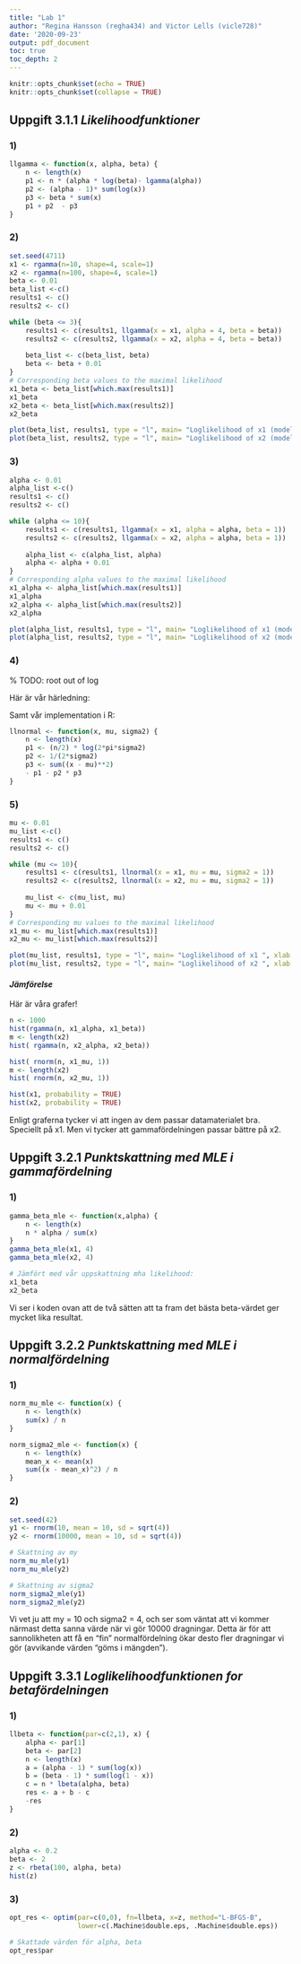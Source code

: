 ```yaml
---
title: "Lab 1"
author: "Regina Hansson (regha434) and Victor Lells (vicle728)"
date: '2020-09-23'
output: pdf_document
toc: true
toc_depth: 2
---
```


<!-- {r, echo=FALSE, fig.show="hold", out.width="50%"} -->

```r
knitr::opts_chunk$set(echo = TRUE)
knitr::opts_chunk$set(collapse = TRUE)
```

\newpage

## Uppgift 3.1.1 *Likelihoodfunktioner*

### 1)

``` r
llgamma <- function(x, alpha, beta) {
	n <- length(x)
	p1 <- n * (alpha * log(beta)- lgamma(alpha))
	p2 <- (alpha - 1)* sum(log(x))
	p3 <- beta * sum(x)
	p1 + p2  - p3
} 
```

### 2)
``` r
set.seed(4711)
x1 <- rgamma(n=10, shape=4, scale=1)
x2 <- rgamma(n=100, shape=4, scale=1)
beta <- 0.01
beta_list <-c()
results1 <- c()
results2 <- c()

while (beta <= 3){
	results1 <- c(results1, llgamma(x = x1, alpha = 4, beta = beta))
	results2 <- c(results2, llgamma(x = x2, alpha = 4, beta = beta))
	
	beta_list <- c(beta_list, beta)
	beta <- beta + 0.01
}
# Corresponding beta values to the maximal likelihood 
x1_beta <- beta_list[which.max(results1)]
x1_beta
x2_beta <- beta_list[which.max(results2)]
x2_beta
```
    
```r
plot(beta_list, results1, type = "l", main= "Loglikelihood of x1 (model: gamma)", xlab = "Beta", ylab="log-likelihood")
plot(beta_list, results2, type = "l", main= "Loglikelihood of x2 (model: gamma)", xlab = "Beta", ylab="log-likelihood")
```

\newpage

### 3)
``` r
alpha <- 0.01
alpha_list <-c()
results1 <- c()
results2 <- c()

while (alpha <= 10){
	results1 <- c(results1, llgamma(x = x1, alpha = alpha, beta = 1))
	results2 <- c(results2, llgamma(x = x2, alpha = alpha, beta = 1))
	
	alpha_list <- c(alpha_list, alpha)
	alpha <- alpha + 0.01
}
# Corresponding alpha values to the maximal likelihood 
x1_alpha <- alpha_list[which.max(results1)]
x1_alpha 
x2_alpha <- alpha_list[which.max(results2)]
x2_alpha 
```
    
```r
plot(alpha_list, results1, type = "l", main= "Loglikelihood of x1 (model: gamma)", xlab = "Alpha", ylab="log-likelihood")
plot(alpha_list, results2, type = "l", main= "Loglikelihood of x2 (model: gamma)", xlab = "Alpha", ylab="log-likelihood")
```

### 4)
% TODO: root out of log

Här är vår härledning:

\begin{flalign} 
\begin{split}
    & \ln{L(\mu, \sigma^2)} = \\
	& = ln\Big(\prod_{i=1}^{n} \frac{1}{\sigma*\sqrt{2\pi}} * e^{- \frac{1}{2} * \big(\frac{x_i-\mu}{\sigma}\big)^2}\Big) = \\
	& = n * \ln\Big(\frac{1}{\sigma*\sqrt{2\pi}}\Big) + 
	  \sum_{i=1}^{n} \bigg(- \frac{1}{2} * \Big(\frac{x_i-\mu}{\sigma}\Big)^2 * ln{e}\bigg) = \\
	& = -n * \ln(\sigma*\sqrt{2\pi}) - \frac{1}{2\sigma^2} * \sum_{i=1}^{n} (x_i-\mu)^2
\end{split}
\end{flalign}

Samt vår implementation i R:

``` r
llnormal <- function(x, mu, sigma2) {
	n <- length(x)
	p1 <- (n/2) * log(2*pi*sigma2) 
	p2 <- 1/(2*sigma2)
	p3 <- sum((x - mu)**2)
	- p1 - p2 * p3
} 
```

### 5)


``` r
mu <- 0.01
mu_list <-c()
results1 <- c()
results2 <- c()

while (mu <= 10){
	results1 <- c(results1, llnormal(x = x1, mu = mu, sigma2 = 1))
	results2 <- c(results2, llnormal(x = x2, mu = mu, sigma2 = 1))
	
	mu_list <- c(mu_list, mu)
	mu <- mu + 0.01
}
# Corresponding mu values to the maximal likelihood 
x1_mu <- mu_list[which.max(results1)]
x2_mu <- mu_list[which.max(results2)]
```
    
```r
plot(mu_list, results1, type = "l", main= "Loglikelihood of x1 ", xlab = "Mu", ylab="log-likelihood")
plot(mu_list, results2, type = "l", main= "Loglikelihood of x2 ", xlab = "Mu", ylab="log-likelihood")
```
\newpage

#### *Jämförelse*

Här är våra grafer!
\newline 

```r
n <- 1000
hist(rgamma(n, x1_alpha, x1_beta))
m <- length(x2)
hist( rgamma(n, x2_alpha, x2_beta))
```

```r

hist( rnorm(n, x1_mu, 1))
m <- length(x2)
hist( rnorm(n, x2_mu, 1))
```

```r
hist(x1, probability = TRUE) 
hist(x2, probability = TRUE) 
```


Enligt graferna tycker vi att ingen av dem passar datamaterialet bra. Speciellt på x1. 
Men vi tycker att gammafördelningen passar bättre på x2. 


## Uppgift 3.2.1 *Punktskattning med MLE i gammafördelning*

### 1)
``` r
gamma_beta_mle <- function(x,alpha) {
	n <- length(x)
    n * alpha / sum(x)
}
gamma_beta_mle(x1, 4)
gamma_beta_mle(x2, 4)

# Jämfört med vår uppskattning mha likelihood:
x1_beta
x2_beta
```

Vi ser i koden ovan att de två sätten att ta fram det bästa beta-värdet ger mycket lika resultat.

\newpage

## Uppgift 3.2.2 *Punktskattning med MLE i normalfördelning*

### 1)

``` r
norm_mu_mle <- function(x) {
	n <- length(x)
	sum(x) / n
}

norm_sigma2_mle <- function(x) {
	n <- length(x)
	mean_x <- mean(x)
	sum((x - mean_x)^2) / n
}
```

### 2)

``` r
set.seed(42)
y1 <- rnorm(10, mean = 10, sd = sqrt(4))
y2 <- rnorm(10000, mean = 10, sd = sqrt(4))

# Skattning av my
norm_mu_mle(y1)
norm_mu_mle(y2)

# Skattning av sigma2
norm_sigma2_mle(y1)
norm_sigma2_mle(y2)
```

Vi vet ju att my = 10 och sigma2 = 4, och ser som väntat att vi kommer närmast
detta sanna värde när vi gör 10000 dragningar. Detta är för att sannolikheten
att få en "fin" normalfördelning ökar desto fler dragningar vi gör (avvikande
värden "göms i mängden").

\newpage 

## Uppgift 3.3.1 *Loglikelihoodfunktionen for betafördelningen*

### 1)

``` r
llbeta <- function(par=c(2,1), x) {
	alpha <- par[1]
	beta <- par[2]
	n <- length(x)
	a = (alpha - 1) * sum(log(x))
	b = (beta - 1) * sum(log(1 - x))
	c = n * lbeta(alpha, beta)
	res <- a + b - c
	-res
}
```

### 2)

```r
alpha <- 0.2
beta <- 2
z <- rbeta(100, alpha, beta)
hist(z)
```

### 3)

```r
opt_res <- optim(par=c(0,0), fn=llbeta, x=z, method="L-BFGS-B", 
				 lower=c(.Machine$double.eps, .Machine$double.eps))

# Skattade värden för alpha, beta
opt_res$par
```
